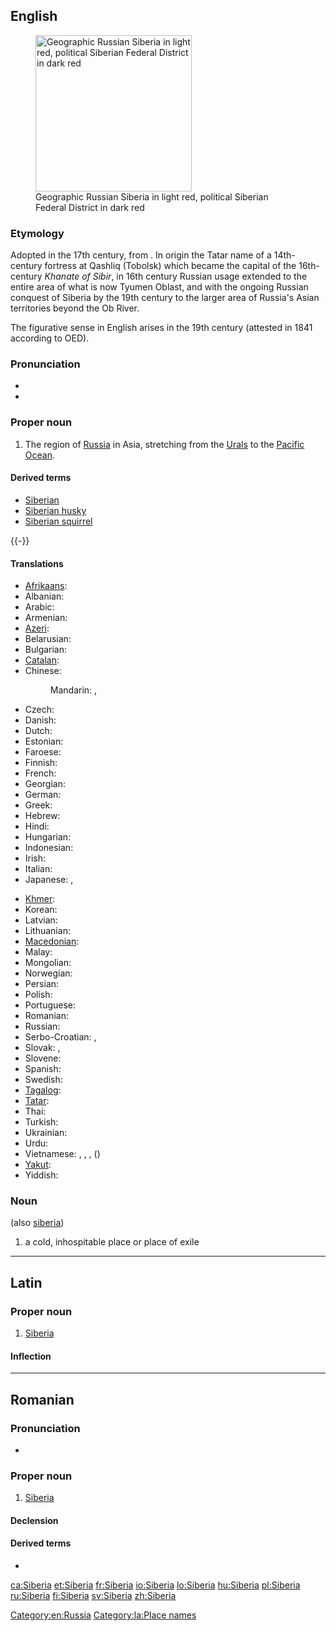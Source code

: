 ==English==
{{wikipedia}}
[[Image:Siberia Federal Subjects.png|thumb|right|250px|Geographic Russian Siberia in light red, political Siberian Federal District in dark red]]

===Etymology===
Adopted in the 17th century, from {{etyl|ru}} {{term|Сибирь|lang=ru}}.
In origin the Tatar name of a 14th-century fortress at Qashliq (Tobolsk) which became the capital of the 16th-century ''Khanate of Sibir'', in 16th century Russian usage extended to the entire area of what is now Tyumen Oblast, and with the ongoing Russian conquest of Siberia by the 19th century to the larger area of Russia's Asian territories beyond the Ob River.

The figurative sense in English arises in the 19th century (attested in 1841 according to OED).

===Pronunciation===
* {{IPA|saɪˈbɪərɪə}}
* {{rhymes|ɪəriə}}

===Proper noun===
{{en-proper noun}}

# The region of [[Russia]] in Asia, stretching from the [[Urals]] to the [[Pacific Ocean]].

====Derived terms====
* [[Siberian]]
* [[Siberian husky]]
* [[Siberian squirrel]]

{{-}}

====Translations====
{{trans-top|region of Russia}}
* [[Afrikaans]]: {{t-|af|Siberië}}
* Albanian: {{t-|sq|Siberia}}
* Arabic: {{t-|ar|سيبيريا|f|tr=sibiirya}}
* Armenian: {{t-|hy|Սիբիր|tr=Sibir}}
* [[Azeri]]: {{t-|az|Sibir}}
* Belarusian: {{t-|be|Сібір|f|tr=Sibír}}
* Bulgarian: {{t-|bg|Сибир|f|tr=Sibír}}
* [[Catalan]]: {{t-|ca|Sibèria|f}}
* Chinese:
*: Mandarin: {{t|cmn|西伯利亞|sc=Hani}}, {{t|cmn|西伯利亚|tr=Xībólìyà|sc=Hani}}
* Czech: {{t+|cs|Sibiř|f}}
* Danish: {{t-|da|Sibirien}}
* Dutch: {{t-|nl|Siberië|n}}
* Estonian: {{t-|et|Siber}}
* Faroese: {{t-|fo|Siberia}}
* Finnish: {{t+|fi|Siperia}}
* French: {{t+|fr|Sibérie|f}}
* Georgian: {{t-|ka|ციმბირი|tr=c'imbiri|sc=Geor}}
* German: {{t+|de|Sibirien|n}}
* Greek: {{t-|el|Σιβηρία|f|tr=Siviría}}
* Hebrew: {{t-|he|סיביר|tr=sibir}}
* Hindi: {{t-|hi|साइबेरिया|tr=sā'iberiyā}}
* Hungarian: {{t+|hu|Szibéria}}
* Indonesian: {{t-|id|Siberia}}
* Irish: {{t-|ga|Sibéir|f|alt=An tSibéir}}
* Italian: {{t-|it|Siberia|f}}
* Japanese: {{t-|ja|シベリア|tr=Shiberia}}, {{qualifier|dated}} {{t-|ja|西比利亜|sc=Jpan}}
{{trans-mid}}
* [[Khmer]]: {{t-|km|ស៊ីបេរី​|tr=siibeerii|sc=Khmr}}
* Korean: {{t+|ko|시베리아|tr=Siberia|sc=Hang}}
* Latvian: {{t-|lv|Sibīrija}}
* Lithuanian: {{t-|lt|Sibiras}}
* [[Macedonian]]: {{t-|mk|Сибир|m|tr=Síbir}}
* Malay: {{t-|ms|Siberia}}
* Mongolian: {{t-|mn|Сибирь|tr=Sibír’|sc=Cyrl}}
* Norwegian: {{t-|no|Sibir}}
* Persian: {{t+|fa|سیبریه|tr=Siberiye}}
* Polish: {{t+|pl|Syberia|f}}
* Portuguese: {{t-|pt|Sibéria|f}}
* Romanian: {{t-|ro|Siberia|f}}
* Russian: {{t+|ru|Сибирь|f|tr=Sibír’}}
* Serbo-Croatian: {{t-|sh|Сибир|m|sc=Cyrl}}, {{t-|sh|Sibir|m}}
* Slovak: {{t-|sk|Sibír|f}}, {{t-|sk|Sibíria|f}} {{qualifier|rare}}
* Slovene: {{t+|sl|Sibirija|f}}
* Spanish: {{t-|es|Siberia|f}}
* Swedish: {{t-|sv|Sibirien|c}}
* [[Tagalog]]: {{t-|tl|Siberia}}
* [[Tatar]]: {{t-|tt|Себер|tr=Seber|sc=Cyrl}}
* Thai: {{t-|th|ไซบีเรีย|tr=saibeeria}}
* Turkish: {{t-|tr|Sibirya}}
* Ukrainian: {{t-|uk|Сибір|f|tr=Sybír}}
* Urdu: {{t-|ur|سائبیریا|tr=sā'iberiyā}}
* Vietnamese: {{t-|vi|Xibia}}, {{t-|vi|Siberi}}, {{t-|vi|Siberia}}, {{t-|vi|Tây Bá Lợi Á}} ({{t-|vi|西伯利亞}})
* [[Yakut]]: {{tø|sah|Сибиир|tr=Sibiir|sc=Cyrl}}
* Yiddish: {{t-|yi|סיביר|tr=sibir|sc=Hebr}}
{{trans-bottom}}

===Noun===
{{en-noun}} (also [[siberia]])

# {{figuratively}} a cold, inhospitable place or place of exile

[[Category:en:Russia]]

----

==Latin==
{{wikipedia|lang=la}}

===Proper noun===
{{la-proper noun|Siberia|Siberiae|Siberiae|f|first}}

# [[#English|Siberia]]

====Inflection====
{{la-decl-1st-loc|Siberi}}

[[Category:la:Place names]]

----

==Romanian==

===Pronunciation===
* {{IPA|[siˈbe.ri.a]|lang=ro}}

===Proper noun===
{{head|ro|proper noun|gender=f}}

# [[#English|Siberia]]

====Declension====
{{ro-country|gend=f|Siberiei}}

====Derived terms====
* {{l|ro|siberian}}

[[ca:Siberia]]
[[et:Siberia]]
[[fr:Siberia]]
[[io:Siberia]]
[[lo:Siberia]]
[[hu:Siberia]]
[[pl:Siberia]]
[[ru:Siberia]]
[[fi:Siberia]]
[[sv:Siberia]]
[[zh:Siberia]]